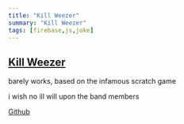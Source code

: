 ```yaml
---
title: "Kill Weezer"
summary: "Kill Weezer"
tags: [firebase,js,joke]
---
```


## [Kill Weezer](https://kill-weezer.web.app/)
barely works, based on the infamous scratch game  

i wish no ill will upon the band members  

[Github](https://github.com/realprogrammer5000/kill-weezer)
